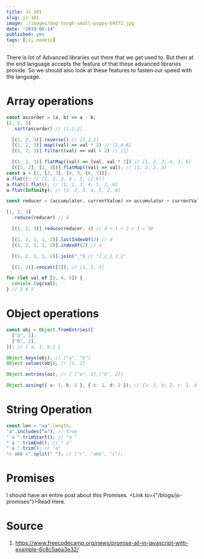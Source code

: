 ```yaml
---
title: Js 101
slug: js-101
image: ./images/dog-tough-small-puppy-69372.jpg
date: "2019-08-14"
published: yes
tags: [js, nodejs]
---
```



There is lot of Advanced libraries out there that we get used to. But then at the end language accepts the feature of that these advanced libraries provide. So we should also look at these features to fasten our speed with the language.

# Array operations

<CodeDivWrapper>

<Highlight>

```js
const ascorder = (a, b) => a - b;
[2, 2, 1]
  .sort(ascorder) // [1,2,2]

  [(1, 2, 3)].reverse() // [3,2,1]
  [(1, 2, 3)].map((val) => val * 2) // [2,4,6]
  [(1, 2, 3)].filter((val) => val < 2) // [1]

  [(1, 2, 3)].flatMap((val) => [val, val * 2]) // [1, 2, 2, 4, 3, 6]
  [([1, 2], [2, 3])].flatMap((val) => val); // [1, 2, 2, 3]
const a = [1, [2, 3], [4, 5, [6, 7]]];
a.flat(); // [1, 2, 3, 4 , 5, [2,6]]
a.flat().flat(); // [1, 2, 3, 4, 5, 2, 6]
a.flat(Infinity); // [1, 2, 3, 4, 5, 2, 6]

const reducer = (accumulator, currentValue) => accumulator + currentValue;

[1, 2, 3]
  .reduce(reducer) // 6

  [(1, 2, 3)].reduce(reducer, 4) // 4 + 1 + 2 + 3 = 10

  [(1, 2, 1, 1, 2)].lastIndexOf(2) // 4
  [(1, 2, 1, 1, 2)].indexOf(2) // 1

  [(1, 2, 1, 1, 2)].join("_") // "1_2_1_1_2"

  [(1, 2)].concat([3]); // [1, 2, 3]

for (let val of [3, 4, 5]) {
  console.log(val);
} // 3 4 5
```

</Highlight>

</CodeDivWrapper>

# Object operations

<CodeDivWrapper>

<Highlight>

```js
const obj = Object.fromEntries([
  ["a", 1],
  ["b", 2],
]); // { a: 1, b:2 }

Object.keys(obj); // ["a", "b"]
Object.values(obj); // [1, 2]

Object.entries(oo); // [ ["a", 1],["b", 2]]

Object.assing({ a: 1, b: 2 }, { c: 1, d: 2 }); // {a: 1, b: 2, c: 1, d: 2}
```

</Highlight>

</CodeDivWrapper>

# String Operation

<CodeDivWrapper>

<Highlight>

```js
const len = "aa".length;
"a".includes("a"); // true
" a ".trimStart(); // "a "
" a ".trimEnd(); // " a"
" a ".trim(); // "a"
"c abb c".split(" "); // ["c", "abb", "c"];
```

</Highlight>

</CodeDivWrapper>

# Promises

I should have an entire post about this Promises. <Link to={"/blogs/js-promises"}>Read Here</Link>.

# Source

1. https://www.freecodecamp.org/news/promise-all-in-javascript-with-example-6c8c5aea3e32/
